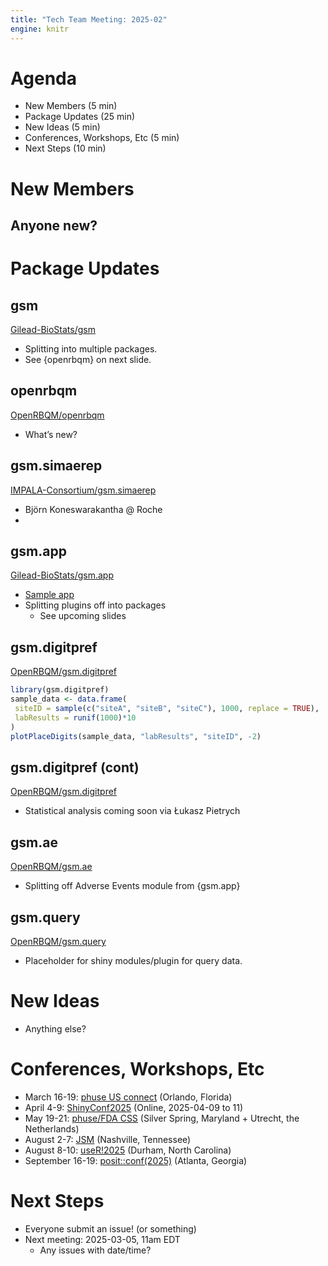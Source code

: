 ```yaml
---
title: "Tech Team Meeting: 2025-02"
engine: knitr
---
```


# Agenda

::: nonincremental
- New Members (5 min)
- Package Updates (25 min)
- New Ideas (5 min)
- Conferences, Workshops, Etc (5 min)
- Next Steps (10 min)
:::


# New Members

## Anyone new?


# Package Updates

## gsm

[Gilead-BioStats/gsm](https://github.com/Gilead-BioStats/gsm)

- Splitting into multiple packages.
- See {openrbqm} on next slide.

## openrbqm

[OpenRBQM/openrbqm](https://github.com/OpenRBQM/openrbqm)

- What's new?

## gsm.simaerep

[IMPALA-Consortium/gsm.simaerep](https://impala-consortium.github.io/gsm.simaerep/)

- Björn Koneswarakantha @ Roche
- 

## gsm.app

[Gilead-BioStats/gsm.app](https://github.com/Gilead-BioStats/gsm.app)

- [Sample app](https://openrbqm.shinyapps.io/gsm-app-dev/)
- Splitting plugins off into packages
  - See upcoming slides

## gsm.digitpref

[OpenRBQM/gsm.digitpref](https://github.com/OpenRBQM/gsm.digitpref)

```r
library(gsm.digitpref)
sample_data <- data.frame(
 siteID = sample(c("siteA", "siteB", "siteC"), 1000, replace = TRUE),
 labResults = runif(1000)*10
)
plotPlaceDigits(sample_data, "labResults", "siteID", -2)
```

## gsm.digitpref (cont)

[OpenRBQM/gsm.digitpref](https://github.com/OpenRBQM/gsm.digitpref)

- Statistical analysis coming soon via Łukasz Pietrych

## gsm.ae

[OpenRBQM/gsm.ae](https://github.com/OpenRBQM/gsm.ae)

- Splitting off Adverse Events module from {gsm.app}

## gsm.query

[OpenRBQM/gsm.query](https://github.com/OpenRBQM/gsm.query)

- Placeholder for shiny modules/plugin for query data.


# New Ideas

- Anything else?


# Conferences, Workshops, Etc

- March 16-19: [phuse US connect](https://www.phuse-events.org/attend/frontend/reg/thome.csp?pageID=38599&ef_sel_menu=2971&eventID=61) (Orlando, Florida)
- April 4-9: [ShinyConf2025](https://www.shinyconf.com/) (Online, 2025-04-09 to 11)
- May 19-21: [phuse/FDA CSS](https://advance.hub.phuse.global/wiki/spaces/WEL/pages/38993921/PHUSE+FDA+CSS+2025) (Silver Spring, Maryland + Utrecht, the Netherlands)
- August 2-7: [JSM](https://ww2.amstat.org/meetings/jsm/2025/) (Nashville, Tennessee)
- August 8-10: [useR!2025](https://user2025.r-project.org/) (Durham, North Carolina)
- September 16-19: [posit::conf(2025)](https://reg.conf.posit.co/flow/posit/positconf25/reg/login) (Atlanta, Georgia)

# Next Steps

- Everyone submit an issue! (or something)
- Next meeting: 2025-03-05, 11am EDT
  - Any issues with date/time?
